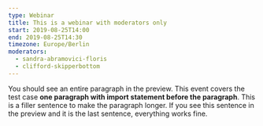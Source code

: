```yaml
---
type: Webinar
title: This is a webinar with moderators only
start: 2019-08-25T14:00
end: 2019-08-25T14:30
timezone: Europe/Berlin
moderators:
  - sandra-abramovici-floris
  - clifford-skipperbottom
---
```



You should see an entire paragraph in the preview. This event covers the test
case **one paragraph with import statement before the paragraph**. This is a
filler sentence to make the paragraph longer. If you see this sentence in the
preview and it is the last sentence, everything works fine.
